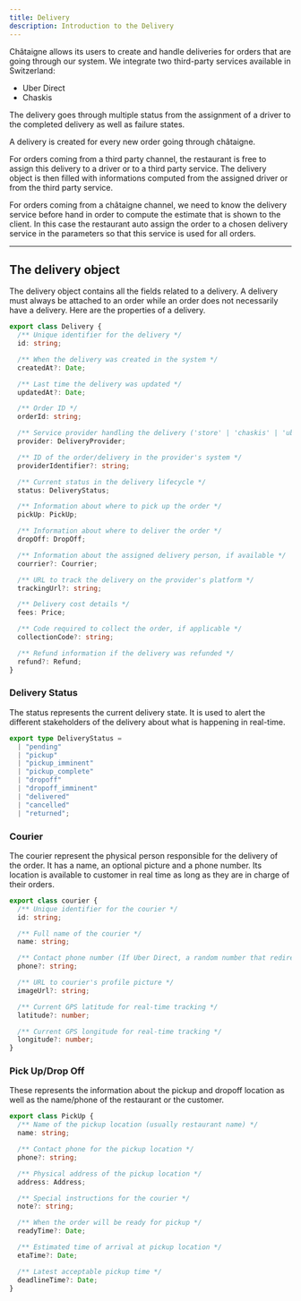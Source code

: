 ```yaml
---
title: Delivery
description: Introduction to the Delivery
---
```


Châtaigne allows its users to create and handle deliveries for orders that are going through our system. We integrate two third-party services available in Switzerland:

- Uber Direct
- Chaskis

The delivery goes through multiple status from the assignment of a driver to the completed delivery as well as failure states.

A delivery is created for every new order going through châtaigne.&#x20;

For orders coming from a third party channel, the restaurant is free to assign this delivery to a driver or to a third party service. The delivery object is then filled with informations computed from the assigned driver or from the third party service.

For orders coming from a châtaigne channel, we need to know the delivery service before hand in order to compute the estimate that is shown to the client. In this case the restaurant auto assign the order to a chosen delivery service in the parameters so that this service is used for all orders.

---

## The delivery object

The delivery object contains all the fields related to a delivery. A delivery must always be attached to an order while an order does not necessarily have a delivery. Here are the properties of a delivery.

```typescript
export class Delivery {
  /** Unique identifier for the delivery */
  id: string;

  /** When the delivery was created in the system */
  createdAt?: Date;

  /** Last time the delivery was updated */
  updatedAt?: Date;

  /** Order ID */
  orderId: string;

  /** Service provider handling the delivery ('store' | 'chaskis' | 'uberDirect') */
  provider: DeliveryProvider;

  /** ID of the order/delivery in the provider's system */
  providerIdentifier?: string;

  /** Current status in the delivery lifecycle */
  status: DeliveryStatus;

  /** Information about where to pick up the order */
  pickUp: PickUp;

  /** Information about where to deliver the order */
  dropOff: DropOff;

  /** Information about the assigned delivery person, if available */
  courrier?: Courrier;

  /** URL to track the delivery on the provider's platform */
  trackingUrl?: string;

  /** Delivery cost details */
  fees: Price;

  /** Code required to collect the order, if applicable */
  collectionCode?: string;

  /** Refund information if the delivery was refunded */
  refund?: Refund;
}
```

### Delivery Status

The status represents the current delivery state. It is used to alert the different stakeholders of the delivery about what is happening in real-time.

```typescript
export type DeliveryStatus =
  | "pending"
  | "pickup"
  | "pickup_imminent"
  | "pickup_complete"
  | "dropoff"
  | "dropoff_imminent"
  | "delivered"
  | "cancelled"
  | "returned";
```

### Courier

The courier represent the physical person responsible for the delivery of the order. It has a name, an optional picture and a phone number. Its location is available to customer in real time as long as they are in charge of their orders.

```typescript
export class courier {
  /** Unique identifier for the courier */
  id: string;

  /** Full name of the courier */
  name: string;

  /** Contact phone number (If Uber Direct, a random number that redirects to the courier's phone number only if called from the dropoff number) */
  phone?: string;

  /** URL to courier's profile picture */
  imageUrl?: string;

  /** Current GPS latitude for real-time tracking */
  latitude?: number;

  /** Current GPS longitude for real-time tracking */
  longitude?: number;
}
```

### Pick Up/Drop Off

These represents the information about the pickup and dropoff location as well as the name/phone of the restaurant or the customer.

```typescript
export class PickUp {
  /** Name of the pickup location (usually restaurant name) */
  name: string;

  /** Contact phone for the pickup location */
  phone?: string;

  /** Physical address of the pickup location */
  address: Address;

  /** Special instructions for the courier */
  note?: string;

  /** When the order will be ready for pickup */
  readyTime?: Date;

  /** Estimated time of arrival at pickup location */
  etaTime?: Date;

  /** Latest acceptable pickup time */
  deadlineTime?: Date;
}
```
